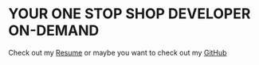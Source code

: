 # YOUR ONE STOP SHOP DEVELOPER ON-DEMAND
Check out my [Resume](https://storage.cloud.google.com/wshhbucket/resume.pdf) or maybe you want to check out my [GitHub](https://github.com/VikentorPierre)
